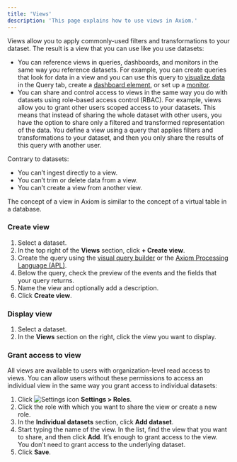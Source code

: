 ```yaml
---
title: 'Views'
description: 'This page explains how to use views in Axiom.'
---
```


Views allow you to apply commonly-used filters and transformations to your dataset. The result is a view that you can use like you use datasets:

- You can reference views in queries, dashboards, and monitors in the same way you reference datasets. For example, you can create queries that look for data in a view and you can use this query to [visualize data](/query-data/explore) in the Query tab, create a [dashboard element](/dashboard-elements/overview), or set up a [monitor](/monitor-data/monitors).
- You can share and control access to views in the same way you do with datasets using role-based access control (RBAC). For example, views allow you to grant other users scoped access to your datasets. This means that instead of sharing the whole dataset with other users, you have the option to share only a filtered and transformed representation of the data. You define a view using a query that applies filters and transformations to your dataset, and then you only share the results of this query with another user.

Contrary to datasets:

- You can’t ingest directly to a view.
- You can’t trim or delete data from a view.
- You can’t create a view from another view.

The concept of a view in Axiom is similar to the concept of a virtual table in a database.

### Create view

1. Select a dataset.
1. In the top right of the **Views** section, click **+ Create view**.
1. Create the query using the [visual query builder](/query-data/explore#create-a-query-using-the-visual-query-builder) or the [Axiom Processing Language (APL)](/query-data/explore#create-a-query-using-apl).
1. Below the query, check the preview of the events and the fields that your query returns.
1. Name the view and optionally add a description.
1. Click **Create view**.

### Display view

1. Select a dataset.
1. In the **Views** section on the right, click the view you want to display.

### Grant access to view

All views are available to users with organization-level read access to views. You can allow users without these permissions to access an individual view in the same way you grant access to individual datasets:

1. Click <img src="/doc-assets/icons/settings.svg" className="inline-icon" alt="Settings icon" /> **Settings > Roles**.
1. Click the role with which you want to share the view or create a new role.
1. In the **Individual datasets** section, click **Add dataset**.
1. Start typing the name of the view. In the list, find the view that you want to share, and then click **Add**.
    <Note>
        It’s enough to grant access to the view. You don’t need to grant access to the underlying dataset.
    </Note>
1. Click **Save**.